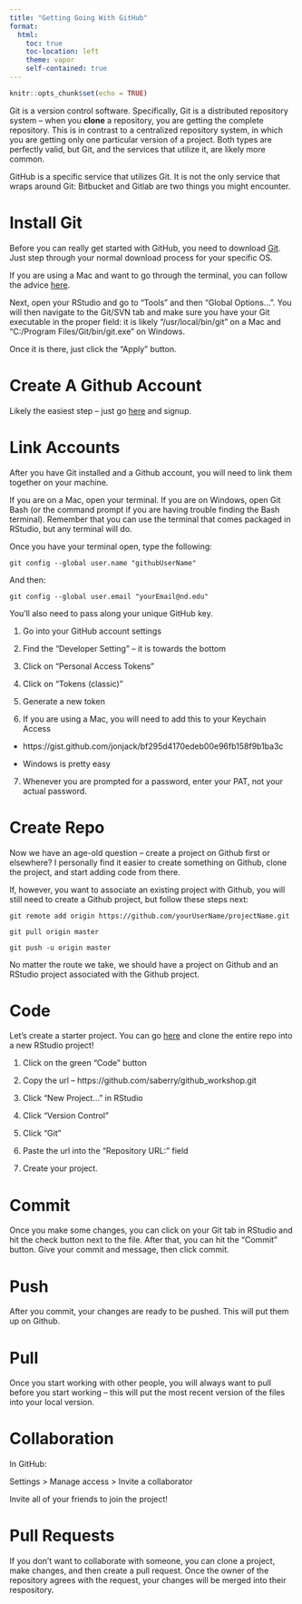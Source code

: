 ```yaml
---
title: "Getting Going With GitHub"
format:
  html:
    toc: true
    toc-location: left
    theme: vapor
    self-contained: true
---
```


```r
knitr::opts_chunk$set(echo = TRUE)
```

Git is a version control software. Specifically, Git is a distributed repository system -- when you **clone** a repository, you are getting the complete repository. This is in contrast to a centralized repository system, in which you are getting only one particular version of a project. Both types are perfectly valid, but Git, and the services that utilize it, are likely more common.

GitHub is a specific service that utilizes Git. It is not the only service that wraps around Git: Bitbucket and Gitlab are two things you might encounter.

# Install Git

Before you can really get started with GitHub, you need to download <a href="https://git-scm.com/downloads">Git</a>. Just step through your normal download process for your specific OS. 

If you are using a Mac and want to go through the terminal, you can follow the advice <a href="https://git-scm.com/book/en/v2/Getting-Started-Installing-Git">here</a>.

Next, open your RStudio and go to "Tools" and then "Global Options...". You will then navigate to the Git/SVN tab and make sure you have your Git executable in the proper field: it is likely "/usr/local/bin/git" on a Mac and "C:/Program Files/Git/bin/git.exe" on Windows.

Once it is there, just click the "Apply" button.

# Create A Github Account

Likely the easiest step -- just go <a href="https://github.com/">here</a> and signup. 

# Link Accounts

After you have Git installed and a Github account, you will need to link them together on your machine.

If you are on a Mac, open your terminal. If you are on Windows, open Git Bash (or the command prompt if you are having trouble finding the Bash terminal). Remember that you can use the terminal that comes packaged in RStudio, but any terminal will do.

Once you have your terminal open, type the following:

```
git config --global user.name "githubUserName"
```

And then:

```
git config --global user.email "yourEmail@nd.edu"
```

You'll also need to pass along your unique GitHub key. 

1. Go into your GitHub account settings

2. Find the "Developer Setting" -- it is towards the bottom

3. Click on "Personal Access Tokens"

4. Click on "Tokens (classic)"

5. Generate a new token

6. If you are using a Mac, you will need to add this to your Keychain Access

  -   https://gist.github.com/jonjack/bf295d4170edeb00e96fb158f9b1ba3c
  
  -   Windows is pretty easy
  
7. Whenever you are prompted for a password, enter your PAT, not your actual password.

# Create Repo

Now we have an age-old question -- create a project on Github first or elsewhere? I personally find it easier to create something on Github, clone the project, and start adding code from there. 

If, however, you want to associate an existing project with Github, you will still need to create a Github project, but follow these steps next:

```
git remote add origin https://github.com/yourUserName/projectName.git

git pull origin master

git push -u origin master
```

No matter the route we take, we should have a project on Github and an RStudio project associated with the Github project.

# Code

Let's create a starter project. You can go <a href="https://github.com/saberry/github_workshop">here</a> and clone the entire repo into a new RStudio project!

1.    Click on the green "Code" button

2.    Copy the url -- https://github.com/saberry/github_workshop.git

3.    Click "New Project..." in RStudio

4.    Click "Version Control"

5.    Click "Git"

6.    Paste the url into the "Repository URL:" field

7.    Create your project.

# Commit

Once you make some changes, you can click on your Git tab in RStudio and hit the check button next to the file. After that, you can hit the "Commit" button. Give your commit and message, then click commit.

# Push

After you commit, your changes are ready to be pushed. This will put them up on Github.

# Pull

Once you start working with other people, you will always want to pull before you start working -- this will put the most recent version of the files into your local version. 

# Collaboration

In GitHub:

Settings > Manage access > Invite a collaborator

Invite all of your friends to join the project!

# Pull Requests

If you don't want to collaborate with someone, you can clone a project, make changes, and then create a pull request. Once the owner of the repository agrees with the request, your changes will be merged into their respository.